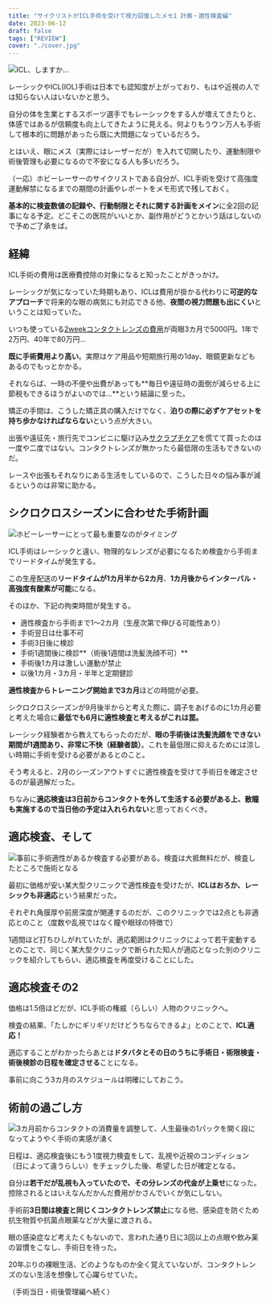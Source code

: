 ```yaml
---
title: "サイクリストがICL手術を受けて視力回復したメモ1 計画・適性検査編"
date: 2023-06-12
draft: false
tags: ["REVIEW"]
cover: "./cover.jpg"
---
```


![ICL、しますか…](./cover.jpg)

レーシックやICL(IOL)手術は日本でも認知度が上がっており、もはや近視の人では知らない人はいないかと思う。

自分の体を生業とするスポーツ選手でもレーシックをする人が増えてきたりと、体感ではあるが信頼度も向上してきたように見える。何よりもうウン万人も手術して根本的に問題があったら既に大問題になっているだろう。

とはいえ、眼にメス（実際にはレーザーだが）を入れて切開したり、運動制限や術後管理も必要になるので不安になる人も多いだろう。

（一応）ホビーレーサーのサイクリストである自分が、ICL手術を受けて高強度運動解禁になるまでの期間の計画やレポートをメモ形式で残しておく。

**基本的に検査数値の記録や、行動制限とそれに関する計画をメイン**に全2回の記事になる予定。どこそこの医院がいいとか、副作用がどうとかいう話はしないので予めご了承をば。

## 経緯

ICL手術の費用は医療費控除の対象になると知ったことがきっかけ。

レーシックが気になっていた時期もあり、ICLは費用が掛かる代わりに**可逆的なアプローチ**で将来的な眼の病気にも対応できる他、**夜間の視力問題も出にくい**ということは知っていた。

いつも使っている[2weekコンタクトレンズの費用](https://store.shopping.yahoo.co.jp/y-kojima/2915120002835.html)が両眼3カ月で5000円。1年で2万円、40年で80万円…

**既に手術費用より高い**。実際はケア用品や短期旅行用の1day、眼鏡更新などもあるのでもっとかかる。

それならば、一時の不便や出費があっても**毎日や遠征時の面倒が減らせる上に節税もできるほうがよいのでは…**という結論に至った。

矯正の手間は、こうした矯正具の購入だけでなく、**泊りの際に必ずケアセットを持ち歩かなければならない**という点が大きい。

<LinkBox url="https://www.amazon.co.jp/dp/B01H1DBZ8Y/" isAmazonLink />

出張や遠征先・旅行先でコンビニに駆け込み[サクラプチケア](https://amzn.to/3oVnrzW)を慌てて買ったのは一度や二度ではない。コンタクトレンズが無かったら最低限の生活もできないのだ。

レースや出張もそれなりにある生活をしているので、こうした日々の悩み事が減るというのは非常に助かる。

## シクロクロスシーズンに合わせた手術計画

![ホビーレーサーにとって最も重要なのがタイミング](./schedule.jpg)

ICL手術はレーシックと違い、物理的なレンズが必要になるため検査から手術までリードタイムが発生する。

この生産配送の**リードタイムが1カ月半から2カ月**、**1カ月後からインターバル・高強度有酸素が可能**になる。

そのほか、下記の拘束時間が発生する。

- 適性検査から手術まで1～2カ月（生産次第で伸びる可能性あり）
- 手術翌日は仕事不可
- 手術3日後に検診
- 手術1週間後に検診**（術後1週間は洗髪洗顔不可）**
- 手術後1カ月は激しい運動が禁止
- 以後1カ月・3カ月・半年と定期健診

**適性検査からトレーニング開始まで3カ月**ほどの時間が必要。

シクロクロスシーズンが9月後半からと考えた際に、調子をあげるのに1カ月必要と考えた場合に**最低でも6月に適性検査と考えるがこれは罠。**

レーシック経験者から教えてもらったのだが、**眼の手術後は洗髪洗顔をできない期間が1週間あり、非常に不快（経験者談）**。これを最低限に抑えるためには涼しい時期に手術を受ける必要があるとのこと。

そう考えると、2月のシーズンアウトすぐに適性検査を受けて手術日を確定させるのが最適解だった。

ちなみに**適応検査は3日前からコンタクトを外して生活する必要がある上、散瞳も実施するので当日他の予定は入れられない**と思っておくべき。

## 適応検査、そして

![事前に手術適性があるか検査する必要がある。検査は大抵無料だが、検査したところで施術となる](./eye_test.jpg)

最初に価格が安い某大型クリニックで適性検査を受けたが、**ICLはおろか、レーシックも非適応**という結果だった。

それぞれ角膜厚や前房深度が関連するのだが、このクリニックでは2点とも非適応とのこと（度数や乱視ではなく瞳や眼球の特徴で）

1週間ほど打ちひしがれていたが、適応範囲はクリニックによって若干変動するとのことで、同じく某大型クリニックで断られた知人が適応となった別のクリニックを紹介してもらい、適応検査を再度受けることにした。

## 適応検査その2

価格は1.5倍ほどだが、ICL手術の権威（らしい）人物のクリニックへ。

検査の結果、「たしかにギリギリだけどうちならできるよ」とのことで、**ICL適応！**

適応することがわかったらあとは**ドタバタとその日のうちに手術日・術限検査・術後検診の日程を確定させる**ことになる。

事前に向こう3カ月のスケジュールは明確にしておこう。

## 術前の過ごし方

![3カ月前からコンタクトの消費量を調整して、人生最後の1パックを開く段になってようやく手術の実感が湧く](./last_lens.jpg)

日程は、適応検査後にもう1度視力検査をして、乱視や近視のコンディション（日によって違うらしい）をチェックした後、希望した日が確定となる。

自分は**若干だが乱視も入っていたので、その分レンズの代金が上乗せ**になった。控除されるとはいえなんだかんだ費用がかさんでいくが気にしない。

手術前**3日間は検査と同じくコンタクトレンズ禁止**になる他、感染症を防ぐため抗生物質や抗菌点眼薬などが大量に渡される。

眼の感染症など考えたくもないので、言われた通り日に3回以上の点眼や飲み薬の習慣をこなし、手術日を待った。

20年ぶりの裸眼生活、どのようなものか全く覚えていないが、コンタクトレンズのない生活を想像して心躍らせていた。

（手術当日・術後管理編へ続く）

<LinkBox url="https://store.shopping.yahoo.co.jp/y-kojima/2915120002835.html" linkurl="http://dalr.valuecommerce.com/dck/d629d0938a?pid=886313738&sid=3171302&aid=2821580&mid=2201292&ub=ZIQDeQAIRK9qSUrDwKhumMCobjEInw%3D%3D&rid=ZIQGYgAHQ3xqSUrDCoICMAqCACoGzA&isec=64840662&vcurl=https%3A%2F%2Fstore.shopping.yahoo.co.jp%2Fy-kojima%2F2915120002835.html&ckref=http%3A%2F%2Flocalhost%3A8000%2Fpost%2F2023%2F06%2Fcyclist_icl_note1%2F&ih=MndlZWvjgrPjg7Pjgr_jgq_jg4jjg6zjg7Pjgrrjga7osrvnlKg&vo__ih=MndlZWvjgrPjg7Pjgr_jgq_jg4jjg6zjg7Pjgrrjga7osrvnlKg&vo__uri=https%3A%2F%2Fstore.shopping.yahoo.co.jp%2Fy-kojima%2F2915120002835.html" />